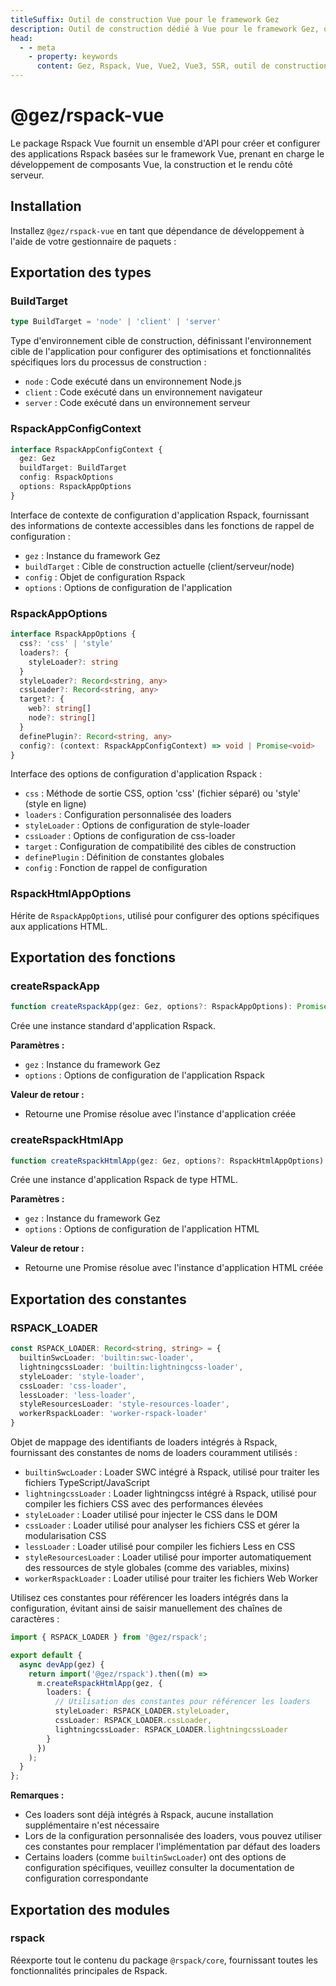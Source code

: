 ```yaml
---
titleSuffix: Outil de construction Vue pour le framework Gez
description: Outil de construction dédié à Vue pour le framework Gez, offrant un support complet pour la construction d'applications Vue 2/3, y compris le développement de composants, le rendu SSR et l'optimisation des performances.
head:
  - - meta
    - property: keywords
      content: Gez, Rspack, Vue, Vue2, Vue3, SSR, outil de construction, développement de composants, rendu côté serveur, optimisation des performances
---
```



# @gez/rspack-vue

Le package Rspack Vue fournit un ensemble d'API pour créer et configurer des applications Rspack basées sur le framework Vue, prenant en charge le développement de composants Vue, la construction et le rendu côté serveur.

## Installation

Installez `@gez/rspack-vue` en tant que dépendance de développement à l'aide de votre gestionnaire de paquets :

<PackageManagerTabs command="install @gez/rspack-vue -D" />

## Exportation des types

### BuildTarget

```ts
type BuildTarget = 'node' | 'client' | 'server'
```

Type d'environnement cible de construction, définissant l'environnement cible de l'application pour configurer des optimisations et fonctionnalités spécifiques lors du processus de construction :
- `node` : Code exécuté dans un environnement Node.js
- `client` : Code exécuté dans un environnement navigateur
- `server` : Code exécuté dans un environnement serveur

### RspackAppConfigContext

```ts
interface RspackAppConfigContext {
  gez: Gez
  buildTarget: BuildTarget
  config: RspackOptions
  options: RspackAppOptions
}
```

Interface de contexte de configuration d'application Rspack, fournissant des informations de contexte accessibles dans les fonctions de rappel de configuration :
- `gez` : Instance du framework Gez
- `buildTarget` : Cible de construction actuelle (client/serveur/node)
- `config` : Objet de configuration Rspack
- `options` : Options de configuration de l'application

### RspackAppOptions

```ts
interface RspackAppOptions {
  css?: 'css' | 'style'
  loaders?: {
    styleLoader?: string
  }
  styleLoader?: Record<string, any>
  cssLoader?: Record<string, any>
  target?: {
    web?: string[]
    node?: string[]
  }
  definePlugin?: Record<string, any>
  config?: (context: RspackAppConfigContext) => void | Promise<void>
}
```

Interface des options de configuration d'application Rspack :
- `css` : Méthode de sortie CSS, option 'css' (fichier séparé) ou 'style' (style en ligne)
- `loaders` : Configuration personnalisée des loaders
- `styleLoader` : Options de configuration de style-loader
- `cssLoader` : Options de configuration de css-loader
- `target` : Configuration de compatibilité des cibles de construction
- `definePlugin` : Définition de constantes globales
- `config` : Fonction de rappel de configuration

### RspackHtmlAppOptions

Hérite de `RspackAppOptions`, utilisé pour configurer des options spécifiques aux applications HTML.

## Exportation des fonctions

### createRspackApp

```ts
function createRspackApp(gez: Gez, options?: RspackAppOptions): Promise<App>
```

Crée une instance standard d'application Rspack.

**Paramètres :**
- `gez` : Instance du framework Gez
- `options` : Options de configuration de l'application Rspack

**Valeur de retour :**
- Retourne une Promise résolue avec l'instance d'application créée

### createRspackHtmlApp

```ts
function createRspackHtmlApp(gez: Gez, options?: RspackHtmlAppOptions): Promise<App>
```

Crée une instance d'application Rspack de type HTML.

**Paramètres :**
- `gez` : Instance du framework Gez
- `options` : Options de configuration de l'application HTML

**Valeur de retour :**
- Retourne une Promise résolue avec l'instance d'application HTML créée

## Exportation des constantes
### RSPACK_LOADER

```ts
const RSPACK_LOADER: Record<string, string> = {
  builtinSwcLoader: 'builtin:swc-loader',
  lightningcssLoader: 'builtin:lightningcss-loader',
  styleLoader: 'style-loader',
  cssLoader: 'css-loader',
  lessLoader: 'less-loader',
  styleResourcesLoader: 'style-resources-loader',
  workerRspackLoader: 'worker-rspack-loader'
}
```

Objet de mappage des identifiants de loaders intégrés à Rspack, fournissant des constantes de noms de loaders couramment utilisés :

- `builtinSwcLoader` : Loader SWC intégré à Rspack, utilisé pour traiter les fichiers TypeScript/JavaScript
- `lightningcssLoader` : Loader lightningcss intégré à Rspack, utilisé pour compiler les fichiers CSS avec des performances élevées
- `styleLoader` : Loader utilisé pour injecter le CSS dans le DOM
- `cssLoader` : Loader utilisé pour analyser les fichiers CSS et gérer la modularisation CSS
- `lessLoader` : Loader utilisé pour compiler les fichiers Less en CSS
- `styleResourcesLoader` : Loader utilisé pour importer automatiquement des ressources de style globales (comme des variables, mixins)
- `workerRspackLoader` : Loader utilisé pour traiter les fichiers Web Worker

Utilisez ces constantes pour référencer les loaders intégrés dans la configuration, évitant ainsi de saisir manuellement des chaînes de caractères :

```ts title="src/entry.node.ts"
import { RSPACK_LOADER } from '@gez/rspack';

export default {
  async devApp(gez) {
    return import('@gez/rspack').then((m) =>
      m.createRspackHtmlApp(gez, {
        loaders: {
          // Utilisation des constantes pour référencer les loaders
          styleLoader: RSPACK_LOADER.styleLoader,
          cssLoader: RSPACK_LOADER.cssLoader,
          lightningcssLoader: RSPACK_LOADER.lightningcssLoader
        }
      })
    );
  }
};
```

**Remarques :**
- Ces loaders sont déjà intégrés à Rspack, aucune installation supplémentaire n'est nécessaire
- Lors de la configuration personnalisée des loaders, vous pouvez utiliser ces constantes pour remplacer l'implémentation par défaut des loaders
- Certains loaders (comme `builtinSwcLoader`) ont des options de configuration spécifiques, veuillez consulter la documentation de configuration correspondante

## Exportation des modules

### rspack

Réexporte tout le contenu du package `@rspack/core`, fournissant toutes les fonctionnalités principales de Rspack.
```
